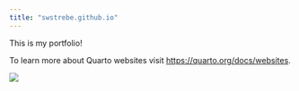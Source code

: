 ```yaml
---
title: "swstrebe.github.io"
---
```


This is my portfolio!

To learn more about Quarto websites visit <https://quarto.org/docs/websites>.

![](./Assets/)
